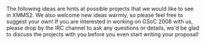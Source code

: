 The following ideas are hints at possible projects that we would like to see in XMMS2. We also welcome new ideas warmly, so please feel free to suggest your own! If you are interested in working on GSoC 2008 with us, please drop by the IRC channel to ask any questions or details, we'd be glad to discuss the projects with you before you even start writing your proposal!

{{SoCItem| title=Your idea
|description=This is where you get the chance to implement that really cool music-player related idea that has been brewing in your mind. It may be some funny interface, a crazy effect, a revolutionary way to handle collections, or something different. Surprise us! We love new ideas!
|lang=Depends
|level=Depends
|mentor=Depends}}

{{SoCItem| title=[[Generated IPC | Auto-generated API and bindings]]| description=Currently, the C client library and the bindings (Python, Ruby, etc) have to be manually updated whenever a new function is introduced on the server. This work is tedious and mechanical, and the whole client API could in fact be automatically generated from a high-level description of the functions. The goal is therefore to determine the semantics of these descriptions (possibly using XML), and then use them to generate the different API source files. There is already some proof of concept.| lang=Python / XML| level=Advanced| mentor=N/A}}

{{SoCItem| title=New Media Library Database Backend (S4)| description=XMMS2 uses SQLite as the backend for its media library. Since XMMS2 basically maps a key-value pairing,   it has been argued that using an SQL database in this case is suboptimal, especially with regards to some SQLite limitations. In this project, the student have to take advantage of the abstraction provided by Collections, and look into implementing a new backend for the XMMS2 media library. This project would include performance testing to showcase the differences with the current backend in various contexts of use.| lang=C| level=Hard| mentor=N/A}}

{{SoCItem| title=XMMS2-specific GUI toolkit widgets (GTK+ or Qt)| description=XMMS2 clients developed for GTK+ or Qt often implement the same widgets for displaying playlists, media status, and the media library. This project would be to implement a set of widgets for developing an xmms2 client with one of the popular toolkits. The study of existing music players and an interest in HCI would be required. Advanced examples include: a rich medialib display (scriptable, see [http://www.foobar2000.org/ foobar2000]), a graphical editor for [[Collections_Concept | Collections]], cover art manager, preferences panel for changing configvals, etc.| lang=probably C or C++| level=Medium to Hard| mentor=N/A}}

{{SoCItem| title=Effect chain clean-up and crossfade plugin| description=One of the most requested features is a cross-fade plugin. Right now cross-fade is not possible since effects (and all xform elements) are re-created for each song. Also the interface for enable and manage effect xforms is very clumsy. This SoC task is divided in three tasks. 1) create persistent xforms 2) revisit the effect configuration and 3) create a crossfade plugin.| lang=C| level=Medium| mentor=N/A}}

{{SoCItem| title=Collections 2.0| description=[[Collections_Concept | Collections]] have been merged and are now widely used as the query mechanism for our media library. However, the current implementation has its limitations and lacks some commands to allow full access to medialib information. In this project, the student would extend Collections features to support the following features (and possibly others): support for medialists in the DAG (add ordering and order-aware operators), new query functions (list all property keys for a media, list all values for a property, get N random media for a collection), aggregate functions for querying (e.g. count, average), new operators or namespace to match status-dependent media (e.g. current track, playlist context, etc), handle sources properly (select right value according to source preferences), use functions as select or matching fields (e.g. "match all media where lastplayed > NOW() - 1WEEK").| lang=C| level=Medium| mentor=N/A}}

{{SoCItem| title=Multiple channel support| description=New formats like AC3 and DTS supports multiple channels. XMMS2 is technically prepared for this but without any decent support in the output plugins. The task will be to get full multiple channel support in XMMS2 for the PulseAudio, alsa and oss output (bonus if CoreAudio also supports it!)| lang=C| level=Medium to Hard| mentor=N/A}}

{{SoCItem| title=High-level clientlib (xmmsclient-easy)| description=Development of a higher-level client library, that would include features many clients have in common. Current ideas for xmmsclient-easy modules include: server state caching (playlist, metadata, playback status, etc), a new modular collection pattern parser, etc.| lang=C| level=Medium to Hard| mentor=N/A}}

{{SoCItem| title=New command-line interface (nycli)| description=Finish the development of the new official CLI, started by [[SÃ©bastien_Cevey | theefer]]. Nycli aims at providing a very powerful command-line interface, and new ideas are always welcome! The base code is ready (see the 'nycli' branch in [http://git.xmms.se/?p=xmms2-theefer.git;a=summary theefer's tree]), but not all commands are yet implemented, options must be added, along with configuration file support, advanced search pattern, etc.| lang=C| level=Medium| mentor=N/A}}

{{SoCItem| title=New service clients| description=Development of multiple service clients, to be discussed. Random ideas: bookmark, lyrics, stop-after, alarm, party-shuffle, medialib-updater, metadata write-back, last.fm, etc. Note that this task assumes that Service Clients have been merged.| lang=To be discussed| level=Easy to Medium| mentor=N/A}}
